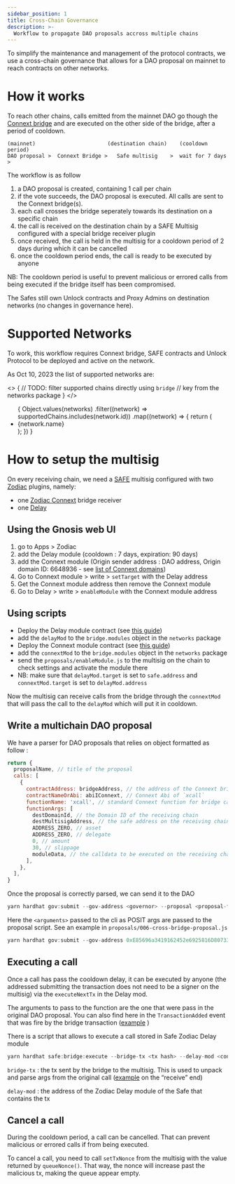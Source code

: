 ```yaml
---
sidebar_position: 1
title: Cross-Chain Governance
description: >-
  Workflow to propagate DAO proposals accross multiple chains
---
```



To simplify the maintenance and management of the protocol contracts, we use a cross-chain governance that allows for a DAO proposal on mainnet to reach contracts on other networks.

# How it works

To reach other chains, calls emitted from the mainnet DAO go though the [Connext bridge](https://www.connext.network/) and are executed on the other side of the bridge, after a period of cooldown.

```
(mainnet)                       (destination chain)    (cooldown period)
DAO proposal >  Connext Bridge >   Safe multisig    >  wait for 7 days   >
```

The workflow is as follow

1. a DAO proposal is created, containing 1 call per chain
2. if the vote succeeds, the DAO proposal is executed. All calls are sent to the Connext bridge(s).
3. each call crosses the bridge seperately towards its destination on a specific chain
4. the call is received on the destination chain by a SAFE Multisig configured with a special bridge receiver plugin
5. once received, the call is held in the multisig for a cooldown period of 2 days during which it can be cancelled
6. once the cooldown period ends, the call is ready to be executed by anyone

NB: The cooldown period is useful to prevent malicious or errored calls from being executed if the bridge itself has been compromised.

The Safes still own Unlock contracts and Proxy Admins on destination networks (no changes in governance here).

# Supported Networks

To work, this workflow requires Connext bridge, SAFE contracts and Unlock Protocol to be deployed 
and active on the network.

As Oct 10, 2023 the list of supported networks are:

<>
{
// TODO: filter supported chains directly using `bridge` 
// key from the networks package 
}
</>


<ul>
{
Object.values(networks)
  .filter((network) => supportedChains.includes(network.id))
  .map((network) => {
  return (
    <li key={network.id}>
      {network.name}
    </li>
  );  
})
}
</ul>

# How to setup the multisig

On every receiving chain, we need a [SAFE](https://safe.global/) multisig configured with two [Zodiac](https://zodiac.wiki/index.php/ZODIAC.WIKI) plugins, namely:

- one [Zodiac Connext](https://github.com/gnosis/zodiac-module-connext/) bridge receiver
- one [Delay](https://zodiac.wiki/index.php/Category:Delay_Modifier)

## Using the Gnosis web UI

1. go to Apps > Zodiac
2. add the Delay module (cooldown : 7 days, expiration: 90 days)
3. add the Connext module (Origin sender address : DAO address, Origin domain ID: 6648936 - see [list of Connext domains](https://docs.connext.network/resources/deployments#ethereum))
4. Go to Connext module > write > `setTarget` with the Delay address
5. Get the Connext module address then remove the Connext module
6. Go to Delay > write > `enableModule` with the Connext module address

## Using scripts 


- Deploy the Delay module contract (see [this guide](https://github.com/gnosis/zodiac-modifier-delay/blob/main/docs/setup_guide.md))
- add the `delayMod` to the `bridge.modules` object in the `networks` package
- Deploy the Connext module contract (see [this guide](https://github.com/gnosis/zodiac-modifier-delay/blob/main/docs/setup_guide.md))
- add the `connextMod` to the `bridge.modules` object in the `networks` package
- send the `proposals/enableModule.js` to the multisig on the chain to check settings and activate the module there
- NB: make sure that `delayMod.target` is set to `safe.address` and `connextMod.target` is set to `delayMod.address`

Now the multisig can receive calls from the bridge through the `connextMod` that will pass the call to the `delayMod` which will put it in cooldown.

## Write a multichain DAO proposal

We have a parser for DAO proposals that relies on object formatted as follow :

```jsx
return {
  proposalName, // title of the proposal
  calls: [
    {
      contractAddress: bridgeAddress, // the address of the Connext bridge
      contractNameOrAbi: abiIConnext, // Connext Abi of `xcall`
      functionName: 'xcall', // standard Connext function for bridge call
      functionArgs: [
        destDomainId, // the Domain ID of the receiving chain
        destMultisigAddress, // the safe address on the receiving chain
        ADDRESS_ZERO, // asset
        ADDRESS_ZERO, // delegate
        0, // amount
        30, // slippage
        moduleData, // the calldata to be executed on the receiving chain
      ],
    },
  ],
}
```

Once the proposal is correctly parsed, we can send it to the DAO

```jsx
yarn hardhat gov:submit --gov-address <governor> --proposal <proposal-filepath> --network gnosis <arguments>
```

Here the `<arguments>` passed to the cli as POSIT args are passed to the proposal script. See an example in `proposals/006-cross-bridge-proposal.js`

```jsx
yarn hardhat gov:submit --gov-address 0xE85696a3419162452e6925816D8073374e4190b7 --proposal proposals/006-cross-bridge-proposal.js --network gnosis 137 0xfa2709Aa98F051c4190d70dE38F7c7A330c60ab7 0x2411336105D4451713d23B5156038A48569EcE3a
```

## Executing a call

Once a call has pass the cooldown delay, it can be executed by anyone (the addressed submitting the transaction does not need to be a signer on the multisig) via the `executeNextTx` in the Delay mod.

The arguments to pass to the function are the one that were pass in the original DAO proposal. You can also find here in the `TransactionAdded` event that was fire by the bridge transaction ([example](https://polygonscan.com/tx/0xc7bb22753a6c9fccb9c389cd2c3108361f6ed9d3e069134844842d63cdd24ca9#eventlog) )

There is a script that allows to execute a call stored in Safe Zodiac Delay module

```jsx
yarn hardhat safe:bridge:execute --bridge-tx <tx hash> --delay-mod <contract address> --network <network name>
```

`bridge-tx` : the tx sent by the bridge to the multisig. This is used to unpack and parse args from the original call ([example](https://connextscan.io/tx/0xb24ccc8a014be54acfe764f86c04ca9ec7669a8aaafb38610b1cc029a37379a2) on the “receive” end)

`delay-mod` : the address of the Zodiac Delay module of the Safe that contains the tx

## Cancel a call

During the cooldown period, a call can be cancelled. That can prevent malicious or errored calls if from being executed.

To cancel a call, you need to call `setTxNonce` from the multisig with the value returned by `queueNonce()`. That way, the nonce will increase past the malicious tx, making the queue appear empty.
